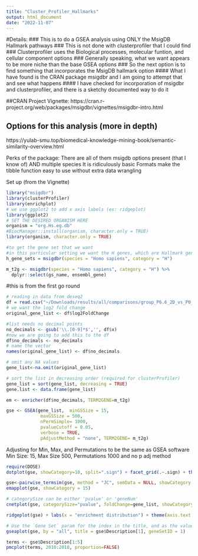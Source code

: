 ```yaml
---
title: "Cluster_Profiler_Hallmarks"
output: html_document
date: "2022-11-07"
---
```

#Details: 
### This is to do a GSEA analysis using ONLY the MsigDB Hallmark pathways 
### This is not done with clusterprofiler that I could find 
### Clusterprofiler uses the Biological processes, molecular funtion, and cellular component options 
### Generally speaking, what we want appears to be more niche than the base GSEA options 
### So the next option is to find something that incorporates the MsigDB hallmark option 
#### What I have found is the CRAN package msigdbr and I am going to attempt that and see what happens 
#### I have checked for incorporation of msigdbr and clusterprofiler, and there is a sketchy documented way to do it 

##CRAN Project Vignette: 
https://cran.r-project.org/web/packages/msigdbr/vignettes/msigdbr-intro.html

## Options for this analysis (more in depth)
https://yulab-smu.top/biomedical-knowledge-mining-book/semantic-similarity-overview.html 

Perks of the package: 
There are all of them msigdb options present (that I know of) AND multiple species
It is ridiculously basic 
Formats make the tibble function easy to use without extra data wrangling 

Set up (from the Vignette)
```r
library("msigdbr")
library(clusterProfiler)
library(enrichplot)
# we use ggplot2 to add x axis labels (ex: ridgeplot)
library(ggplot2)
# SET THE DESIRED ORGANISM HERE
organism = "org.Hs.eg.db"
#BiocManager::install(organism, character.only = TRUE)
library(organism, character.only = TRUE)
```

```r
#to get the gene set that we want
#in this particular setting we want the H genes, which are Hallmark genes 
h_gene_sets = msigdbr(species = "Homo sapiens", category = "H")
```

```r
m_t2g <- msigdbr(species = "Homo sapiens", category = "H") %>% 
  dplyr::select(gs_name, ensembl_gene)
```

#this is from the first go round
```r
# reading in data from deseq2
df = read.csv("~/Downloads/results/all/comparisons/group_P6.6_2D_vs_P0_2D_Wald.csv", header=TRUE)
# we want the log2 fold change 
original_gene_list <- df$log2FoldChange

#list needs no decimal points
no_decimals <- gsub('\\.[0-9]*$','', df$x)
#now we are going to add this to the df 
df$no_decimals <- no_decimals
# name the vector
names(original_gene_list) <- df$no_decimals

# omit any NA values
gene_list<-na.omit(original_gene_list)

# sort the list in decreasing order (required for clusterProfiler)
gene_list = sort(gene_list, decreasing = TRUE)
gene.list <- data.frame(gene_list)
```

```r
em <- enricher(df$no_decimals, TERM2GENE=m_t2g)
```

```r
gse <- GSEA(gene_list,  minGSSize = 15, 
             maxGSSize = 500, 
             nPermSimple= 1000,
             pvalueCutoff = 0.05, 
             verbose = TRUE, 
             pAdjustMethod = "none", TERM2GENE= m_t2g)
```
Adjusting for Min, Max, and Permutations to be the same as GSEA software 
Min Size: 15, Max Size 500, Permutations 1000 and no p adj method 

```r
require(DOSE)
dotplot(gse, showCategory=10, split=".sign") + facet_grid(.~.sign) + theme(axis.text.y = element_text(size = 5)) 
```

```r
gse<-pairwise_termsim(gse, method = "JC", semData = NULL, showCategory = 200)
emapplot(gse, showCategory = 15)  
```

```r
# categorySize can be either 'pvalue' or 'geneNum'
cnetplot(gse, categorySize="pvalue", foldChange=gene_list, showCategory = 10)
```

```r
ridgeplot(gse) + labs(x = "enrichment distribution") + theme(axis.text.y = element_text(size = 5)) 
```

```r
# Use the `Gene Set` param for the index in the title, and as the value for geneSetId
gseaplot(gse, by = "all", title = gse$Description[1], geneSetID = 1)
```

```r
terms <- gse$Description[1:5]
pmcplot(terms, 2010:2018, proportion=FALSE)
```

